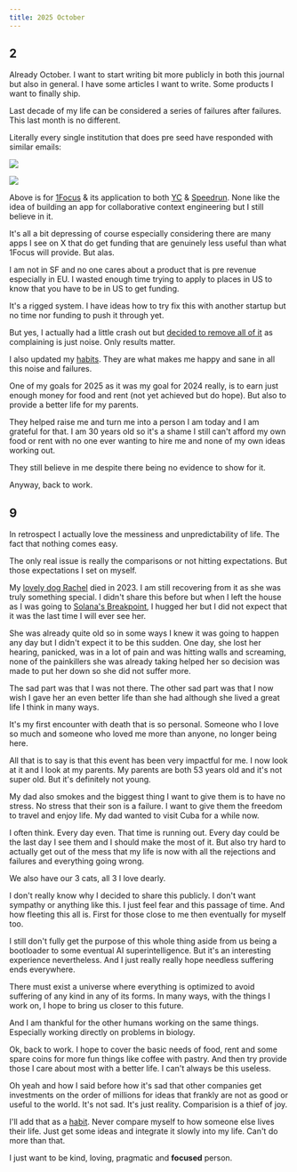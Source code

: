 ```yaml
---
title: 2025 October
---
```


## 2

Already October. I want to start writing bit more publicly in both this journal but also in general. I have some articles I want to write. Some products I want to finally ship.

Last decade of my life can be considered a series of failures after failures. This last month is no different.

Literally every single institution that does pre seed have responded with similar emails:

![](https://raw.githubusercontent.com/nikitavoloboev/media/main/nikiv/25-oct/speedrun-fail.png)

![](https://raw.githubusercontent.com/nikitavoloboev/media/main/nikiv/25-oct/yc-fail.png)

Above is for [1Focus](https://1focus.ai) & its application to both [YC](https://ycombinator.com) & [Speedrun](https://speedrun.a16z.com). None like the idea of building an app for collaborative context engineering but I still believe in it.

It's all a bit depressing of course especially considering there are many apps I see on X that do get funding that are genuinely less useful than what 1Focus will provide. But alas.

I am not in SF and no one cares about a product that is pre revenue especially in EU. I wasted enough time trying to apply to places in US to know that you have to be in US to get funding.

It's a rigged system. I have ideas how to try fix this with another startup but no time nor funding to push it through yet.

But yes, I actually had a little crash out but [decided to remove all of it](https://github.com/nikitavoloboev/nikiv/commit/8b1f63a50712fd3958d07854a96e26ce02b862b1) as complaining is just noise. Only results matter.

I also updated my [habits](/habits). They are what makes me happy and sane in all this noise and failures.

One of my goals for 2025 as it was my goal for 2024 really, is to earn just enough money for food and rent (not yet achieved but do hope). But also to provide a better life for my parents.

They helped raise me and turn me into a person I am today and I am grateful for that. I am 30 years old so it's a shame I still can't afford my own food or rent with no one ever wanting to hire me and none of my own ideas working out.

They still believe in me despite there being no evidence to show for it.

Anyway, back to work.

## 9

In retrospect I actually love the messiness and unpredictability of life. The fact that nothing comes easy.

The only real issue is really the comparisons or not hitting expectations. But those expectations I set on myself.

My [lovely dog Rachel](https://instagram.com/p/CsJNYrUND8x) died in 2023. I am still recovering from it as she was truly something special. I didn't share this before but when I left the house as I was going to [Solana's Breakpoint](https://solana.com/breakpoint), I hugged her but I did not expect that it was the last time I will ever see her.

She was already quite old so in some ways I knew it was going to happen any day but I didn't expect it to be this sudden. One day, she lost her hearing, panicked, was in a lot of pain and was hitting walls and screaming, none of the painkillers she was already taking helped her so decision was made to put her down so she did not suffer more.

The sad part was that I was not there. The other sad part was that I now wish I gave her an even better life than she had although she lived a great life I think in many ways.

It's my first encounter with death that is so personal. Someone who I love so much and someone who loved me more than anyone, no longer being here.

All that is to say is that this event has been very impactful for me. I now look at it and I look at my parents. My parents are both 53 years old and it's not super old. But it's definitely not young.

My dad also smokes and the biggest thing I want to give them is to have no stress. No stress that their son is a failure. I want to give them the freedom to travel and enjoy life. My dad wanted to visit Cuba for a while now.

I often think. Every day even. That time is running out. Every day could be the last day I see them and I should make the most of it. But also try hard to actually get out of the mess that my life is now with all the rejections and failures and everything going wrong.

We also have our 3 cats, all 3 I love dearly.

I don't really know why I decided to share this publicly. I don't want sympathy or anything like this. I just feel fear and this passage of time. And how fleeting this all is. First for those close to me then eventually for myself too.

I still don't fully get the purpose of this whole thing aside from us being a bootloader to some eventual AI superintelligence. But it's an interesting experience nevertheless. And I just really really hope needless suffering ends everywhere.

There must exist a universe where everything is optimized to avoid suffering of any kind in any of its forms. In many ways, with the things I work on, I hope to bring us closer to this future.

And I am thankful for the other humans working on the same things. Especially working directly on problems in biology.

Ok, back to work. I hope to cover the basic needs of food, rent and some spare coins for more fun things like coffee with pastry. And then try provide those I care about most with a better life. I can't always be this useless.

Oh yeah and how I said before how it's sad that other companies get investments on the order of millions for ideas that frankly are not as good or useful to the world. It's not sad. It's just reality. Comparision is a thief of joy.

I'll add that as a [habit](/habits). Never compare myself to how someone else lives their life. Just get some ideas and integrate it slowly into my life. Can't do more than that.

I just want to be kind, loving, pragmatic and **focused** person.
